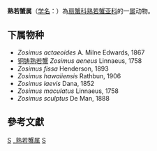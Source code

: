 {{Automatic taxobox
| taxon = Zosimus 
| authority = De Haan, 1833
| image = Atauro crab.jpg
| image_caption = 
}}
'''熟若蟹属'''（[[学名|学名]]：{{lang|la|''Zosimus''}}）為[[扇蟹科|扇蟹科]][[熟若蟹亚科|熟若蟹亚科]]的一[[属|属]]动物。

==下属物种==
* ''Zosimus actaeoides'' A. Milne Edwards, 1867
* [[铜铸熟若蟹|铜铸熟若蟹]] ''Zosimus aeneus'' Linnaeus, 1758
* ''Zosimus fissa'' Henderson, 1893
* ''Zosimus hawaiiensis'' Rathbun, 1906
* ''Zosimus laevis'' Dana, 1852
* ''Zosimus maculatus'' Linnaeus, 1758
* ''Zosimus sculptus'' De Man, 1888

==參考文獻==
{{reflist}}

{{taxonbar}}

[[Category:_扇蟹科|S]]
[[Category:_熟若蟹属|]]
[[Category:1833年描述的分类群|S]]